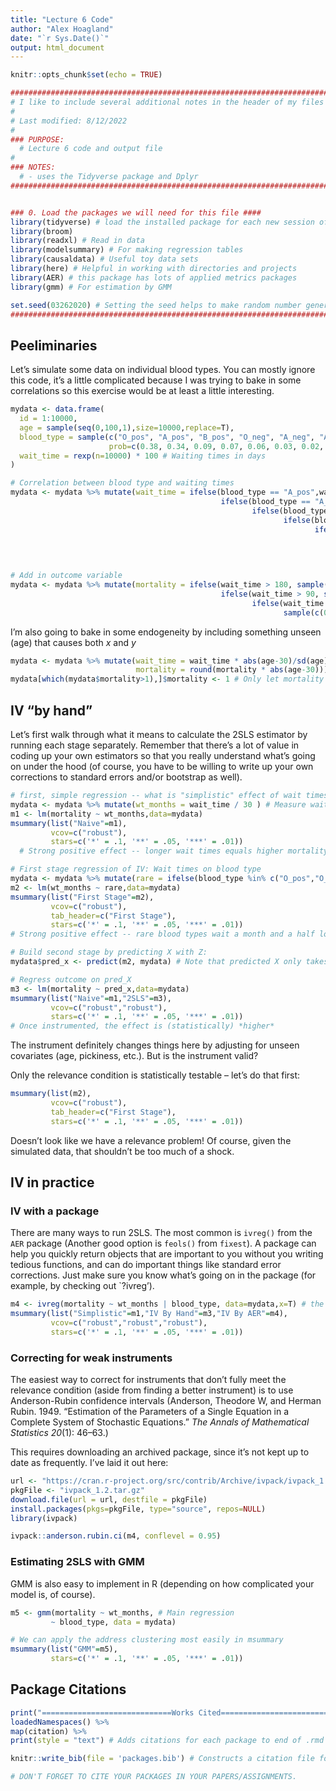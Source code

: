 ```yaml
---
title: "Lecture 6 Code"
author: "Alex Hoagland"
date: "`r Sys.Date()`"
output: html_document
---
```


```r
knitr::opts_chunk$set(echo = TRUE)
```

```r
################################################################################
# I like to include several additional notes in the header of my files here:
#
# Last modified: 8/12/2022
#
### PURPOSE:
  # Lecture 6 code and output file
# 
### NOTES:
  # - uses the Tidyverse package and Dplyr
################################################################################


### 0. Load the packages we will need for this file ####
library(tidyverse) # load the installed package for each new session of R
library(broom)
library(readxl) # Read in data
library(modelsummary) # For making regression tables
library(causaldata) # Useful toy data sets
library(here) # Helpful in working with directories and projects
library(AER) # this package has lots of applied metrics packages
library(gmm) # For estimation by GMM

set.seed(03262020) # Setting the seed helps to make random number generators give us the same numbers across machines
################################################################################
```

## Peeliminaries

Let's simulate some data on individual blood types. You can mostly ignore this code, it's a little complicated because I was trying to bake in some correlations so this exercise would be at least a little interesting.

```r

mydata <- data.frame(
  id = 1:10000,
  age = sample(seq(0,100,1),size=10000,replace=T),
  blood_type = sample(c("O_pos", "A_pos", "B_pos", "O_neg", "A_neg", "AB_pos", "B_neg", "AB_neg"), size=10000, replace=T, 
                      prob=c(0.38, 0.34, 0.09, 0.07, 0.06, 0.03, 0.02, 0.01)), # https://www.statista.com/statistics/1112664/blood-type-distribution-us/
  wait_time = rexp(n=10000) * 100 # Waiting times in days
)

# Correlation between blood type and waiting times
mydata <- mydata %>% mutate(wait_time = ifelse(blood_type == "A_pos",wait_time * 0.12, 
                                               ifelse(blood_type == "A_neg", wait_time * 0.12,
                                                      ifelse(blood_type == "B_pos", wait_time * 0.46,
                                                             ifelse(blood_type == "B_neg", wait_time * 0.46,
                                                                    ifelse(blood_type == "AB_pos", wait_time * 0.05,
                                                                           ifelse(blood_type == "AB_neg", wait_time * 0.05,
                                                                                  ifelse(blood_type == "O_pos", wait_time * 0.54,
                                                                                         wait_time * 0.54))))))))

# Add in outcome variable
mydata <- mydata %>% mutate(mortality = ifelse(wait_time > 180, sample(c(0,1), size=10000, replace = T, prob = c(0.75, 0.25)), 
                                               ifelse(wait_time > 90, sample(c(0,1), size=10000, replace = T, prob = c(0.8, 0.2)),
                                                      ifelse(wait_time > 60, sample(c(0,1), size=10000, replace = T, prob = c(0.9, 0.1)),
                                                             sample(c(0,1), size=10000, replace = T, prob = c(0.97, 0.03)))))) # Probability of mortality depends on wait times 
```

I'm also going to bake in some endogeneity by including something unseen (age) that causes both $x$ and $y$

```r
mydata <- mydata %>% mutate(wait_time = wait_time * abs(age-30)/sd(age), 
                            mortality = round(mortality * abs(age-30)))
mydata[which(mydata$mortality>1),]$mortality <- 1 # Only let mortality be factor variable
```

## IV "by hand"

Let's first walk through what it means to calculate the 2SLS estimator by running each stage separately. Remember that there's a lot of value in coding up your own estimators so that you really understand what's going on under the hood (of course, you have to be willing to write up your own corrections to standard errors and/or bootstrap as well).

```r

# first, simple regression -- what is "simplistic" effect of wait times on mortality? 
mydata <- mydata %>% mutate(wt_months = wait_time / 30 ) # Measure wait times in months
m1 <- lm(mortality ~ wt_months,data=mydata)
msummary(list("Naive"=m1),
         vcov=c("robust"),
         stars=c('*' = .1, '**' = .05, '***' = .01))
  # Strong positive effect -- longer wait times equals higher mortality. 

# First stage regression of IV: Wait times on blood type
mydata <- mydata %>% mutate(rare = ifelse(blood_type %in% c("O_pos","O_neg","B_pos","B_neg"), 1, 0))
m2 <- lm(wt_months ~ rare,data=mydata)
msummary(list("First Stage"=m2),
         vcov=c("robust"),
         tab_header=c("First Stage"),
         stars=c('*' = .1, '**' = .05, '***' = .01))
# Strong positive effect -- rare blood types wait a month and a half longer than others

# Build second stage by predicting X with Z: 
mydata$pred_x <- predict(m2, mydata) # Note that predicted X only takes on two values -- why?

# Regress outcome on pred_X
m3 <- lm(mortality ~ pred_x,data=mydata)
msummary(list("Naive"=m1,"2SLS"=m3),
         vcov=c("robust","robust"),
         stars=c('*' = .1, '**' = .05, '***' = .01))
# Once instrumented, the effect is (statistically) *higher* 
```

The instrument definitely changes things here by adjusting for unseen covariates (age, pickiness, etc.). But is the instrument valid?

Only the relevance condition is statistically testable -- let's do that first:

```r
msummary(list(m2),
         vcov=c("robust"),
         tab_header=c("First Stage"),
         stars=c('*' = .1, '**' = .05, '***' = .01))
```

Doesn't look like we have a relevance problem! Of course, given the simulated data, that shouldn't be too much of a shock.

## IV in practice

### IV with a package

There are many ways to run 2SLS. The most common is `ivreg()` from the `AER` package (Another good option is `feols()` from `fixest`). A package can help you quickly return objects that are important to you without you writing tedious functions, and can do important things like standard error corrections. Just make sure you know what's going on in the package (for example, by checking out \`?ivreg').

```r
m4 <- ivreg(mortality ~ wt_months | blood_type, data=mydata,x=T) # the function of use is ivreg
msummary(list("Simplistic"=m1,"IV By Hand"=m3,"IV By AER"=m4),
         vcov=c("robust","robust","robust"),
         stars=c('*' = .1, '**' = .05, '***' = .01))
```

### Correcting for weak instruments

The easiest way to correct for instruments that don't fully meet the relevance condition (aside from finding a better instrument) is to use Anderson-Rubin confidence intervals (Anderson, Theodore W, and Herman Rubin. 1949. "Estimation of the Parameters of a Single Equation in a Complete System of Stochastic Equations." *The Annals of Mathematical Statistics 20*(1): 46--63.)

This requires downloading an archived package, since it's not kept up to date as frequently. I've laid it out here:

```r
url <- "https://cran.r-project.org/src/contrib/Archive/ivpack/ivpack_1.2.tar.gz"
pkgFile <- "ivpack_1.2.tar.gz"
download.file(url = url, destfile = pkgFile)
install.packages(pkgs=pkgFile, type="source", repos=NULL)
library(ivpack) 

ivpack::anderson.rubin.ci(m4, conflevel = 0.95)
```

### Estimating 2SLS with GMM

GMM is also easy to implement in R (depending on how complicated your model is, of course).

```r
m5 <- gmm(mortality ~ wt_months, # Main regression
         ~ blood_type, data = mydata)

# We can apply the address clustering most easily in msummary
msummary(list("GMM"=m5),
         stars=c('*' = .1, '**' = .05, '***' = .01))
```

## Package Citations

```r
print("=============================Works Cited=============================")
loadedNamespaces() %>%
map(citation) %>%
print(style = "text") # Adds citations for each package to end of .rmd file

knitr::write_bib(file = 'packages.bib') # Constructs a citation file for all packages used in this lecture.

# DON'T FORGET TO CITE YOUR PACKAGES IN YOUR PAPERS/ASSIGNMENTS. 
```
